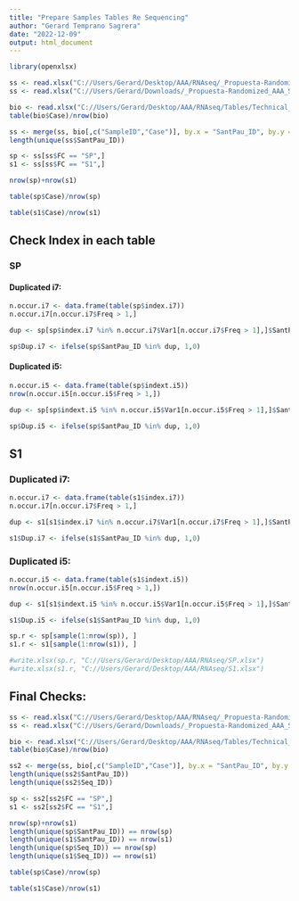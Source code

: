 ```yaml
---
title: "Prepare Samples Tables Re Sequencing"
author: "Gerard Temprano Sagrera"
date: "2022-12-09"
output: html_document
---
```


```r
library(openxlsx)
```

```r
ss <- read.xlsx("C://Users/Gerard/Desktop/AAA/RNAseq/_Propuesta-Randomized_AAA_SP-S1.xlsx", sheet = 1)
ss <- read.xlsx("C://Users/Gerard/Downloads/_Propuesta-Randomized_AAA_SP-S1-Gerard.xlsx")

bio <- read.xlsx("C://Users/Gerard/Desktop/AAA/RNAseq/Tables/Technical_CompleteV2.xlsx")
table(bio$Case)/nrow(bio)

ss <- merge(ss, bio[,c("SampleID","Case")], by.x = "SantPau_ID", by.y = "SampleID")
length(unique(ss$SantPau_ID))

sp <- ss[ss$FC == "SP",]
s1 <- ss[ss$FC == "S1",]

nrow(sp)+nrow(s1)

table(sp$Case)/nrow(sp)

table(s1$Case)/nrow(s1)
```


## Check Index in each table

### SP

#### Duplicated i7:
```r
n.occur.i7 <- data.frame(table(sp$index.i7))
n.occur.i7[n.occur.i7$Freq > 1,]

dup <- sp[sp$index.i7 %in% n.occur.i7$Var1[n.occur.i7$Freq > 1],]$SantPau_ID

sp$Dup.i7 <- ifelse(sp$SantPau_ID %in% dup, 1,0)
```

#### Duplicated i5:
```r
n.occur.i5 <- data.frame(table(sp$indext.i5))
nrow(n.occur.i5[n.occur.i5$Freq > 1,])

dup <- sp[sp$indext.i5 %in% n.occur.i5$Var1[n.occur.i5$Freq > 1],]$SantPau_ID

sp$Dup.i5 <- ifelse(sp$SantPau_ID %in% dup, 1,0)
```


## S1

### Duplicated i7:
```r
n.occur.i7 <- data.frame(table(s1$index.i7))
n.occur.i7[n.occur.i7$Freq > 1,]

dup <- s1[s1$index.i7 %in% n.occur.i7$Var1[n.occur.i7$Freq > 1],]$SantPau_ID

s1$Dup.i7 <- ifelse(s1$SantPau_ID %in% dup, 1,0)
```

### Duplicated i5:
```r
n.occur.i5 <- data.frame(table(s1$indext.i5))
nrow(n.occur.i5[n.occur.i5$Freq > 1,])

dup <- s1[s1$indext.i5 %in% n.occur.i5$Var1[n.occur.i5$Freq > 1],]$SantPau_ID

s1$Dup.i5 <- ifelse(s1$SantPau_ID %in% dup, 1,0)

sp.r <- sp[sample(1:nrow(sp)), ]
s1.r <- s1[sample(1:nrow(s1)), ]
```


```r
#write.xlsx(sp.r, "C://Users/Gerard/Desktop/AAA/RNAseq/SP.xlsx")
#write.xlsx(s1.r, "C://Users/Gerard/Desktop/AAA/RNAseq/S1.xlsx")
```


## Final Checks:
```r
ss <- read.xlsx("C://Users/Gerard/Desktop/AAA/RNAseq/_Propuesta-Randomized_AAA_SP-S1-Gerard.xlsx")
ss <- read.xlsx("C://Users/Gerard/Downloads/_Propuesta-Randomized_AAA_SP-S1-Gerard.xlsx")

bio <- read.xlsx("C://Users/Gerard/Desktop/AAA/RNAseq/Tables/Technical_CompleteV2.xlsx")
table(bio$Case)/nrow(bio)

ss2 <- merge(ss, bio[,c("SampleID","Case")], by.x = "SantPau_ID", by.y = "SampleID")
length(unique(ss2$SantPau_ID))
length(unique(ss2$Seq_ID))

sp <- ss2[ss2$FC == "SP",]
s1 <- ss2[ss2$FC == "S1",]

nrow(sp)+nrow(s1)
length(unique(sp$SantPau_ID)) == nrow(sp)
length(unique(s1$SantPau_ID)) == nrow(s1)
length(unique(sp$Seq_ID)) == nrow(sp)
length(unique(s1$Seq_ID)) == nrow(s1)

table(sp$Case)/nrow(sp)

table(s1$Case)/nrow(s1)
```








